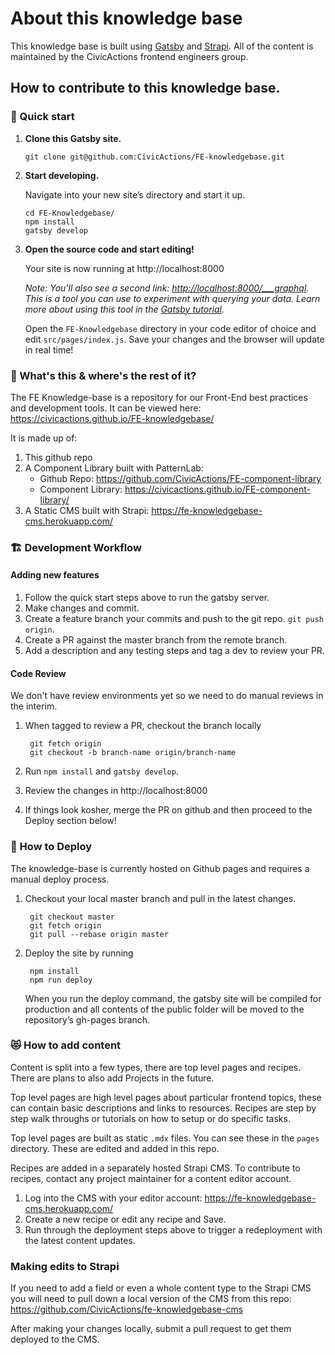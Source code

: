 
<Layout>
<SEO title="about" />

# About this knowledge base

This knowledge base is built using [Gatsby](https://www.gatsbyjs.org/) and [Strapi](https://strapi.io/). All of the content is maintained by the CivicActions frontend engineers group.

## How to contribute to this knowledge base.

### 🚀 Quick start

1.  **Clone this Gatsby site.**

        git clone git@github.com:CivicActions/FE-knowledgebase.git

1.  **Start developing.**

    Navigate into your new site’s directory and start it up.

        cd FE-Knowledgebase/
        npm install
        gatsby develop

1.  **Open the source code and start editing!**

    Your site is now running at http://localhost:8000

    *Note: You'll also see a second link: [http://localhost:8000/___graphql](http://localhost:8000/___graphql). This is a tool you can use to experiment with querying your data. Learn more about using this tool in the [Gatsby tutorial](https://www.gatsbyjs.org/tutorial/part-five/#introducing-graphiql).*

    Open the `FE-Knowledgebase` directory in your code editor of choice and edit `src/pages/index.js`. Save your changes and the browser will update in real time!

### 🧐 What's this & where's the  rest of it?

The FE Knowledge-base is a repository for our Front-End best practices and development tools. It can be viewed here: https://civicactions.github.io/FE-knowledgebase/

It is made up of:

1. This github repo
2. A Component Library built with PatternLab:
    * Github Repo: https://github.com/CivicActions/FE-component-library
    * Component Library: https://civicactions.github.io/FE-component-library/
3. A Static CMS built with Strapi: https://fe-knowledgebase-cms.herokuapp.com/

### 🏗 Development Workflow
#### Adding new features
1. Follow the quick start steps above to run the gatsby server.
1. Make changes and commit.
1. Create a feature branch  your commits and push to the git repo. `git push origin`.
1. Create a PR against the master branch from the remote branch.
1. Add a description and any testing steps and tag a dev to review your PR.

#### Code Review
We don't have review environments yet so we need to do manual reviews in the interim.

1. When tagged to review a PR, checkout the branch locally

        git fetch origin
        git checkout -b branch-name origin/branch-name

1. Run `npm install` and `gatsby develop`.
1. Review the changes in http://localhost:8000
1. If things look kosher, merge the PR on github and then proceed to the Deploy section below!

### 💫 How to Deploy
The knowledge-base is currently hosted on Github pages and requires a manual deploy process.

1. Checkout your local master branch and pull in the latest changes.

        git checkout master
        git fetch origin
        git pull --rebase origin master

2. Deploy the site by running

        npm install
        npm run deploy

    When you run the deploy command, the gatsby site will be compiled for production and all contents of the public folder will be moved to the repository’s gh-pages branch.

### 😻 How to add content
Content is split into a few types, there are top level pages and recipes. There are plans to also add Projects in the future.

Top level pages are high level pages about particular frontend topics, these can contain basic descriptions and links to resources. Recipes are step by step walk throughs or tutorials on how to setup or do specific tasks.

Top level pages are built as static `.mdx` files. You can see these in the `pages` directory. These are edited and added in this repo.

Recipes are added in a separately hosted Strapi CMS. To contribute to recipes, contact any project maintainer for a content editor account.

1. Log into the CMS with your editor account: https://fe-knowledgebase-cms.herokuapp.com/
1. Create a new recipe or edit any recipe and Save.
1. Run through the deployment steps above to trigger a redeployment with the latest content updates.

### Making edits to Strapi
If you need to add a field or even a whole content type to the Strapi CMS you will need to pull down a local version of the CMS from this repo: https://github.com/CivicActions/fe-knowledgebase-cms

After making your changes locally, submit a pull request to get them deployed to the CMS.


</Layout>
